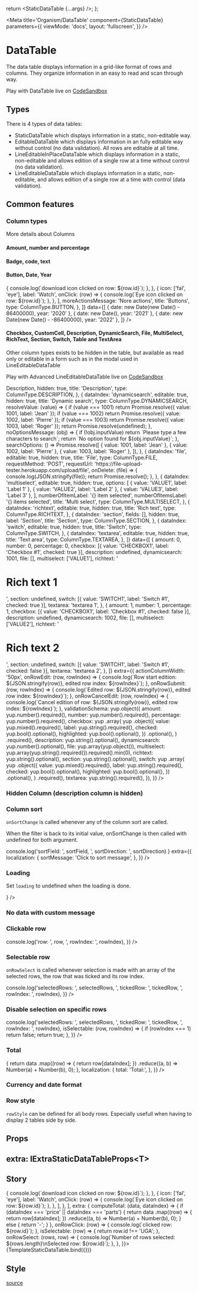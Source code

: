 


  return <StaticDataTable {...args} />;
};

<Meta
  title='Organism/DataTable'
  component={StaticDataTable}
  parameters={{
    viewMode: 'docs',
    layout: 'fullscreen',
  }}
/>

# DataTable

The data table displays information in a grid-like format of rows and columns. They organize information in an easy to read and scan through way.

Play with DataTable live on [CodeSandbox](https://codesandbox.io/s/datatable-demo-z5fb38)

## Types

There is 4 types of data tables:

- <LinkTo story='static-data-table'>StaticDataTable</LinkTo> which displays information in a static, non-editable way.
- <LinkTo story='editable-data-table'>EditableDataTable</LinkTo> which displays information in an fully editable way without
  control (no data validation). All rows are editable at all time.
- <LinkTo story='line-editable-in-place-data-table'>LineEditableInPlaceDataTable</LinkTo> which displays information in a
  static, non-editable and allows edition of a single row at a time without control (no data validation).
- <LinkTo story='line-editable-data-table'>LineEditableDataTable</LinkTo> which displays information in a static, non-editable,
  and allows edition of a single row at a time with control (data validation).

## Common features

### Column types

More details about <LinkTo story='columns'>Columns</LinkTo>

#### Amount, number and percentage

<Canvas>
  <StaticDataTable
    columns={[
      { currency: '€', dataIndex: 'amount', title: 'Amount', type: ColumnType.AMOUNT },
      { dataIndex: 'number', title: 'Number', type: ColumnType.NUMBER },
      { dataIndex: 'percentage', title: 'Percentage', type: ColumnType.PERCENTAGE },
    ]}
    data={[
      { amount: 0, number: 0, percentage: 0 },
      { amount: 1, number: 10, percentage: 100 },
      { amount: 2, number: 20, percentage: 200 },
    ]}
  />
</Canvas>

#### Badge, code, text

<Canvas>
  <StaticDataTable
    columns={[
      {
        dataIndex: 'badge',
        options: [
          { label: 'Badge #1', value: 'B1' },
          { label: 'Badge #2', value: 'B2' },
          { label: 'Badge #3', value: 'B3' },
        ],
        title: 'Badge',
        type: ColumnType.BADGE,
      },
      {
        dataIndex: 'code',
        title: 'Code',
        type: ColumnType.CODE,
      },
      {
        dataIndex: 'text',
        title: 'Text',
        type: ColumnType.TEXT,
      },
    ]}
    data={[
      { badge: 'B1', code: 'Code #1', text: 'Text #1' },
      { badge: 'B2', code: 'Code #2', text: 'Text #2' },
      { badge: 'B3', code: 'Code #3', text: 'Text #3' },
    ]}
  />
</Canvas>

#### Button, Date, Year

<Canvas>
  <StaticDataTable
    columns={[
      { dataIndex: 'date', title: 'Date', type: ColumnType.DATE },
      { dataIndex: 'year', title: 'Year', type: ColumnType.YEAR },
      {
        buttons: [
          {
            icon: ['fal', 'arrow-down-to-line'],
            label: 'Download',
            onClick: (row) => {
              console.log(`download icon clicked on row: ${row.id}`);
            },
          },
          {
            icon: ['fal', 'eye'],
            label: 'Watch',
            onClick: (row) => {
              console.log(`Eye icon clicked on row: ${row.id}`);
            },
          },
        ],
        moreActionsMessage: 'Nore actions',
        title: 'Buttons',
        type: ColumnType.BUTTON,
      },
    ]}
    data={[
      { date: new Date(new Date() - 86400000), year: '2020' },
      { date: new Date(), year: '2021' },
      { date: new Date(new Date() - -86400000), year: '2022' },
    ]}
  />
</Canvas>

#### Checkbox, CustomCell, Description, DynamicSearch, File, MultiSelect, RichText, Section, Switch, Table and TextArea

Other column types exists to be hidden in the table, but available as read only or editable in a form such as in the modal used in <LinkTo story="Line-Editable-Data-Table">LineEditableDataTable</LinkTo>

Play with Advanced LineEditableDataTable live on [CodeSandbox](https://codesandbox.io/s/datatable-lineeditabledatatable-demo-soy9fr)

<Canvas>
  <LineEditableDataTable
    columns={[
      {
        currency: '€',
        dataIndex: 'amount',
        editable: true,
        title: 'Amount',
        type: ColumnType.AMOUNT,
      },
      {
        dataIndex: 'number',
        editable: true,
        title: 'Number',
        type: ColumnType.NUMBER,
      },
      {
        dataIndex: 'percentage',
        editable: true,
        title: 'Percentage',
        type: ColumnType.PERCENTAGE,
      },
      {
        dataIndex: 'checkbox',
        editable: true,
        hidden: true,
        title: 'Checkbox',
        type: ColumnType.CHECKBOX,
      },
      {
        dataIndex: 'description',
        description: <div>Description</div>,
        hidden: true,
        title: 'Description',
        type: ColumnType.DESCRIPTION,
      },
      {
        dataIndex: 'dynamicsearch',
        editable: true,
        hidden: true,
        title: 'Dynamic search',
        type: ColumnType.DYNAMICSEARCH,
        resolveValue: (value) => {
          if (value === 1001) return Promise.resolve({ value: 1001, label: 'Jean' });
          if (value === 1002) return Promise.resolve({ value: 1002, label: 'Pierre' });
          if (value === 1003) return Promise.resolve({ value: 1003, label: 'Roger' });
          return Promise.resolve(undefined);
        },
        noOptionsMessage: (obj) => {
          if (!obj.inputValue) return `Please type a few characters to search`;
          return `No option found for ${obj.inputValue}`;
        },
        searchOptions: () =>
          Promise.resolve([
            { value: 1001, label: 'Jean' },
            { value: 1002, label: 'Pierre' },
            { value: 1003, label: 'Roger' },
          ]),
      },
      {
        dataIndex: 'file',
        editable: true,
        hidden: true,
        title: 'File',
        type: ColumnType.FILE,
        requestMethod: 'POST',
        requestUrl: 'https://file-upload-tester.herokuapp.com/upload/file',
        onDelete: (file) => {
          console.log(JSON.stringify(file));
          return Promise.resolve();
        },
      },
      {
        dataIndex: 'multiselect',
        editable: true,
        hidden: true,
        options: [
          { value: 'VALUE1', label: 'Label 1' },
          { value: 'VALUE2', label: 'Label 2' },
          { value: 'VALUE3', label: 'Label 3' },
        ],
        numberOfItemLabel: '{} item selected',
        numberOfItemsLabel: '{} items selected',
        title: 'Multi select',
        type: ColumnType.MULTISELECT,
      },
      {
        dataIndex: 'richtext',
        editable: true,
        hidden: true,
        title: 'Rich text',
        type: ColumnType.RICHTEXT,
      },
      {
        dataIndex: 'section',
        fields: [],
        hidden: true,
        label: 'Section',
        title: 'Section',
        type: ColumnType.SECTION,
      },
      {
        dataIndex: 'switch',
        editable: true,
        hidden: true,
        title: 'Switch',
        type: ColumnType.SWITCH,
      },
      {
        dataIndex: 'textarea',
        editable: true,
        hidden: true,
        title: 'Text area',
        type: ColumnType.TEXTAREA,
      },
    ]}
    data={[
      {
        amount: 0,
        number: 0,
        percentage: 0,
        checkbox: [{ value: 'CHECKBOX1', label: 'Checkbox #1', checked: true }],
        description: undefined,
        dynamicsearch: 1001,
        file: [],
        multiselect: ['VALUE1'],
        richtext: '<h1>Rich text 1</h1>',
        section: undefined,
        switch: [{ value: 'SWITCH1', label: 'Switch #1', checked: true }],
        textarea: 'textarea 1',
      },
      {
        amount: 1,
        number: 1,
        percentage: 1,
        checkbox: [{ value: 'CHECKBOX1', label: 'Checkbox #1', checked: false }],
        description: undefined,
        dynamicsearch: 1002,
        file: [],
        multiselect: ['VALUE2'],
        richtext: '<h1>Rich text 2</h1>',
        section: undefined,
        switch: [{ value: 'SWITCH1', label: 'Switch #1', checked: false }],
        textarea: 'textarea 2',
      },
    ]}
    extra={{
      actionColumnWidth: '50px',
      onRowEdit: (row, rowIndex) => {
        console.log(`Row start edition: ${JSON.stringify(row)}, edited row index: ${rowIndex}`);
      },
      onRowSubmit: (row, rowIndex) => {
        console.log(`Edited row: ${JSON.stringify(row)}, edited row index: ${rowIndex}`);
      },
      onRowCancelEdit: (row, rowIndex) => {
        console.log(`Cancel edition of row: ${JSON.stringify(row)}, edited row index: ${rowIndex}`);
      },
      validationSchema: yup.object({
        amount: yup.number().required(),
        number: yup.number().required(),
        percentage: yup.number().required(),
        checkbox: yup
          .array(
            yup
              .object({
                value: yup.mixed().required(),
                label: yup.string().required(),
                checked: yup.bool().optional(),
                highlighted: yup.bool().optional(),
              })
              .optional(),
          )
          .required(),
        description: yup.string().optional(),
        dynamicsearch: yup.number().optional(),
        file: yup.array(yup.object()),
        multiselect: yup.array(yup.string().required()).required().min(0),
        richtext: yup.string().optional(),
        section: yup.string().optional(),
        switch: yup
          .array(
            yup
              .object({
                value: yup.mixed().required(),
                label: yup.string().required(),
                checked: yup.bool().optional(),
                highlighted: yup.bool().optional(),
              })
              .optional(),
          )
          .required(),
        textarea: yup.string().required(),
      }),
    }}
  />
</Canvas>

### Hidden Column (description column is hidden)

<Canvas>
  <StaticDataTable
    columns={[
      {
        dataIndex: 'description',
        hidden: true,
        label: 'Description',
        title: 'Description',
        type: ColumnType.DESCRIPTION,
      },
      { dataIndex: 'number', title: 'Number', type: ColumnType.NUMBER },
      { dataIndex: 'percentage', title: 'Percentage', type: ColumnType.PERCENTAGE },
    ]}
    data={[
      { description: undefined, number: 0, percentage: 0 },
      { description: undefined, number: 10, percentage: 100 },
      { description: undefined, number: 20, percentage: 200 },
    ]}
  />
</Canvas>

### Column sort

`onSortChange` is called whenever any of the column sort are called.

When the filter is back to its initial value, onSortChange is then called with undefined for both argument.

<Source
  language='tsx'
  dark
  format={true}
  code='onSortChange?: (sortField?: keyof T, sortDirection?: SortDirectionEnum) => void;'
/>

<Canvas>
  <StaticDataTable
    columns={[
      { currency: '€', dataIndex: 'amount', sorter: true, title: 'Amount', type: ColumnType.AMOUNT },
      { dataIndex: 'number', sorter: true, title: 'Number', type: ColumnType.NUMBER },
      { dataIndex: 'percentage', sorter: true, title: 'Percentage', type: ColumnType.PERCENTAGE },
    ]}
    data={[
      { amount: 0, number: 0, percentage: 0 },
      { amount: 1, number: 10, percentage: 100 },
      { amount: 2, number: 20, percentage: 200 },
    ]}
    onSortChange={(sortField, sortDirection) =>
      console.log('sortField: ', sortField, ', sortDirection: ', sortDirection)
    }
    extra={{
      localization: {
        sortMessage: 'Click to sort message',
      },
    }}
  />
</Canvas>

### Loading

Set `loading` to undefined when the loading is done.

<Canvas>
  <StaticDataTable
    columns={[
      { currency: '€', dataIndex: 'amount', title: 'Amount', type: ColumnType.AMOUNT },
      { dataIndex: 'number', title: 'Number', type: ColumnType.NUMBER },
      { dataIndex: 'percentage', title: 'Percentage', type: ColumnType.PERCENTAGE },
    ]}
    data={[]}
    loading={
      <div style={{ display: 'flex', justifyContent: 'space-around' }}>
        <Icon icon={['fal', 'spinner']} size='3x' />
      </div>
    }
  />
</Canvas>

### No data with custom message

<Canvas>
  <StaticDataTable
    columns={[
      { currency: '€', dataIndex: 'amount', title: 'Amount', type: ColumnType.AMOUNT },
      { dataIndex: 'number', title: 'Number', type: ColumnType.NUMBER },
      { dataIndex: 'percentage', title: 'Percentage', type: ColumnType.PERCENTAGE },
    ]}
    data={[]}
    extra={{
      localization: {
        noData: 'There is nothing here',
      },
    }}
  />
</Canvas>

### Clickable row

<Canvas>
  <StaticDataTable
    columns={[
      { currency: '€', dataIndex: 'amount', title: 'Amount', type: ColumnType.AMOUNT },
      { dataIndex: 'number', title: 'Number', type: ColumnType.NUMBER },
      { dataIndex: 'percentage', title: 'Percentage', type: ColumnType.PERCENTAGE },
    ]}
    data={[
      { amount: 0, number: 0, percentage: 0 },
      { amount: 1, number: 10, percentage: 100 },
      { amount: 2, number: 20, percentage: 200 },
    ]}
    extra={{
      onRowClick: (row, rowIndex) => console.log('row: ', row, ', rowIndex: ', rowIndex),
    }}
  />
</Canvas>

### Selectable row

`onRowSelect` is called whenever selection is made with an array of the selected rows, the row that was ticked and its row index.

<Source
  language='tsx'
  dark
  format={true}
  code='onRowSelect?: (selectedRows: Array<T>, tickedRow: T, rowIndex: number) => void;'
/>

<Canvas>
  <StaticDataTable
    columns={[
      { currency: '€', dataIndex: 'amount', title: 'Amount', type: ColumnType.AMOUNT },
      { dataIndex: 'number', title: 'Number', type: ColumnType.NUMBER },
      { dataIndex: 'percentage', title: 'Percentage', type: ColumnType.PERCENTAGE },
    ]}
    data={[
      { amount: 0, number: 0, percentage: 0 },
      { amount: 1, number: 10, percentage: 100 },
      { amount: 2, number: 20, percentage: 200 },
    ]}
    extra={{
      onRowSelect: (selectedRows, tickedRow, rowIndex) =>
        console.log('selectedRows: ', selectedRows, ', tickedRow: ', tickedRow, ', rowIndex: ', rowIndex),
    }}
  />
</Canvas>

### Disable selection on specific rows

<Source language='tsx' dark format={true} code='isSelectable?: (row: T, rowIndex: number) => boolean;' />

<Canvas>
  <StaticDataTable
    columns={[
      { currency: '€', dataIndex: 'amount', title: 'Amount', type: ColumnType.AMOUNT },
      { dataIndex: 'number', title: 'Number', type: ColumnType.NUMBER },
      { dataIndex: 'percentage', title: 'Percentage', type: ColumnType.PERCENTAGE },
    ]}
    data={[
      { amount: 0, number: 0, percentage: 0 },
      { amount: 1, number: 10, percentage: 100 },
      { amount: 2, number: 20, percentage: 200 },
    ]}
    extra={{
      onRowSelect: (selectedRows, tickedRow, rowIndex) =>
        console.log('selectedRows: ', selectedRows, ', tickedRow: ', tickedRow, ', rowIndex: ', rowIndex),
      isSelectable: (row, rowIndex) => {
        if (rowIndex === 1) return false;
        return true;
      },
    }}
  />
</Canvas>

### Total

<Canvas>
  <StaticDataTable
    columns={[
      { currency: '€', dataIndex: 'amount', title: 'Amount', type: ColumnType.AMOUNT },
      { dataIndex: 'number', title: 'Number', type: ColumnType.NUMBER },
      { dataIndex: 'percentage', title: 'Percentage', type: ColumnType.PERCENTAGE },
    ]}
    data={[
      { amount: 0, number: 0, percentage: 0 },
      { amount: 1, number: 10, percentage: 100 },
      { amount: 2, number: 20, percentage: 200 },
    ]}
    extra={{
      computeTotal: (data, dataIndex) => {
        return data
          .map((row) => {
            return row[dataIndex];
          })
          .reduce((a, b) => Number(a) + Number(b), 0);
      },
      localization: {
        total: 'Total:',
      },
    }}
  />
</Canvas>

### Currency and date format

<Canvas>
  <StaticDataTable
    columns={[
      { dataIndex: 'amount', title: 'Amount', type: ColumnType.AMOUNT },
      { dataIndex: 'date', title: 'Date', type: ColumnType.DATE },
    ]}
    data={[
      { amount: 0, date: new Date(new Date() - 86400000) },
      { amount: 1, date: new Date() },
      { amount: 2, date: new Date(new Date() - -86400000) },
    ]}
    extra={{
      currency: '$',
      dateFormat: 'yyyy/MM/dd',
    }}
  />
</Canvas>

### Row style

`rowStyle` can be defined for all body rows.
Especially usefull when having to display 2 tables side by side.

<Canvas>
  <StaticDataTable
    columns={[
      { currency: '€', dataIndex: 'amount', sorter: true, title: 'Amount', type: ColumnType.AMOUNT },
      { dataIndex: 'number', sorter: true, title: 'Number', type: ColumnType.NUMBER },
      { dataIndex: 'percentage', sorter: true, title: 'Percentage', type: ColumnType.PERCENTAGE },
    ]}
    data={[
      { amount: 0, number: 0, percentage: 0 },
      { amount: 1, number: 10, percentage: 100 },
      { amount: 2, number: 20, percentage: 200 },
    ]}
    extra={{
      rowStyle: { height: '60px' },
    }}
  />
</Canvas>

## Props

<ArgsTable of={StaticDataTable} sort='requiredFirst' />

## extra: IExtraStaticDataTableProps<T\>

<ArgsTable of={FakeExtraStaticDataTable} sort='requiredFirst' />

## Story

<Canvas>
  <Story
    name='DataTable'
    args={{
      data: [
        {
          id: 'UGA',
          name: 'Lorem ipsum dolor sit amet consectetur adipiscing elit',
          status: 'INACTIVE',
          price: -100000,
          parts: -10,
          startDate: new Date(2021, 2, 24),
        },
        {
          id: 'ARE',
          name: 'Consecte',
          status: 'ACTIVE',
          price: -2500000,
          parts: 15,
          startDate: new Date(2021, 1, 13),
        },
        {
          id: 'GBR',
          name: 'Sed',
          status: 'IN_PROGRESS',
          price: 150000,
          parts: 3,
          startDate: new Date(2021, 1, 4),
        },
        {
          id: 'JUF',
          name: 'dolore eu fugiat nulla pariatur',
          status: 'IN_PROGRESS',
          price: -354000,
          parts: 70,
          startDate: new Date(2021, 1, 15),
        },
        {
          id: 'YAI',
          name: 'Sed ut perspiciatis',
          status: 'ACTIVE',
          price: 4150000,
          parts: 30,
          startDate: new Date(2021, 2, 17),
        },
        {
          id: 'SML',
          name: 'Ut enim ad minima veniam',
          status: 'ACTIVE',
          price: -70500,
          parts: 10,
          startDate: new Date(2021, 3, 10),
        },
      ],
      columns: [
        {
          title: 'Code',
          dataIndex: 'id',
          sorter: true,
          type: ColumnType.CODE,
          width: '70px',
        },
        {
          title: 'Text',
          dataIndex: 'name',
          type: ColumnType.TEXT,
          ellipsis: true,
          sorter: true,
          width: '20%',
        },
        {
          title: 'Badge',
          dataIndex: 'status',
          sorter: true,
          type: ColumnType.BADGE,
          options: [
            { label: 'Inactive', value: 'INACTIVE' },
            { label: 'In progress', value: 'IN_PROGRESS' },
            { label: 'Active', value: 'ACTIVE' },
          ],
        },
        {
          title: 'Amount',
          dataIndex: 'price',
          sorter: true,
          type: ColumnType.AMOUNT,
          currency: '€',
        },
        {
          title: 'Percentage',
          dataIndex: 'parts',
          sorter: true,
          type: ColumnType.PERCENTAGE,
        },
        {
          title: 'Date',
          dataIndex: 'startDate',
          sorter: true,
          type: ColumnType.DATE,
        },
        {
          title: 'Actions',
          type: ColumnType.BUTTON,
          moreActionsMessage: 'Nore actions',
          buttons: [
            {
              icon: ['fal', 'arrow-down-to-line'],
              label: 'Download',
              onClick: (row) => {
                console.log(`download icon clicked on row: ${row.id}`);
              },
            },
            {
              icon: ['fal', 'eye'],
              label: 'Watch',
              onClick: (row) => {
                console.log(`Eye icon clicked on row: ${row.id}`);
              },
            },
          ],
        },
      ],
      extra: {
        computeTotal: (data, dataIndex) => {
          if (dataIndex === 'price' || dataIndex === 'parts') {
            return data
              .map((row) => {
                return row[dataIndex];
              })
              .reduce((a, b) => Number(a) + Number(b), 0);
          } else {
            return '-';
          }
        },
        onRowClick: (row) => {
          console.log(`clicked row: ${row.id}`);
        },
        isSelectable: (row) => {
          return row.id !== 'UGA';
        },
        onRowSelect: (rows, row) => {
          console.log(`Number of rows selected: ${rows.length}\nSelected row: ${row.id}`);
        },
      },
    }}>
    {TemplateStaticDataTable.bind({})}
  </Story>
</Canvas>

## Style

[source](https://github.com/CharlesCoqueret/ghost-design-system/blob/main/src/assets/_datatable.scss)

<Source language='css' dark format={true} code={dataTableStyle} />

